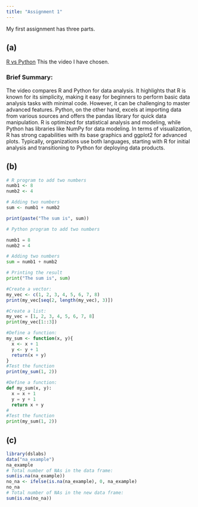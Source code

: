 ```yaml
---
title: "Assignment 1"
---
```


My first assignment has three parts.

## (a)

[R vs Python](https://www.youtube.com/watch?v=4lcwTGA7MZw) This the video I have chosen.

### Brief Summary:

The video compares R and Python for data analysis. It highlights that R is known for its simplicity, making it easy for beginners to perform basic data analysis tasks with minimal code. However, it can be challenging to master advanced features. Python, on the other hand, excels at importing data from various sources and offers the pandas library for quick data manipulation. R is optimized for statistical analysis and modeling, while Python has libraries like NumPy for data modeling. In terms of visualization, R has strong capabilities with its base graphics and ggplot2 for advanced plots. Typically, organizations use both languages, starting with R for initial analysis and transitioning to Python for deploying data products.

## (b)

```r
# R program to add two numbers
numb1 <- 8
numb2 <- 4

# Adding two numbers 
sum <- numb1 + numb2 

print(paste("The sum is", sum))
```

``` python
# Python program to add two numbers

numb1 = 8
numb2 = 4

# Adding two numbers 
sum = numb1 + numb2 

# Printing the result 
print("The sum is", sum) 
```

```r
#Create a vector:
my_vec <- c(1, 2, 3, 4, 5, 6, 7, 8)
print(my_vec[seq(2, length(my_vec), 3)])
```

``` python
#Create a list:
my_vec = [1, 2, 3, 4, 5, 6, 7, 8]
print(my_vec[1::3])
```

```r
#Define a function:
my_sum <- function(x, y){
  x <- x + 1
  y <- y + 1
  return(x + y)
}
#Test the function
print(my_sum(1, 2))
```

``` python
#Define a function:
def my_sum(x, y):
  x = x + 1
  y = y + 1
  return x + y
#
#Test the function
print(my_sum(1, 2))
```

## (c)

```r
library(dslabs)
data("na_example")
na_example
# Total number of NAs in the data frame:
sum(is.na(na_example))
no_na <- ifelse(is.na(na_example), 0, na_example)
no_na
# Total number of NAs in the new data frame:
sum(is.na(no_na))
```
